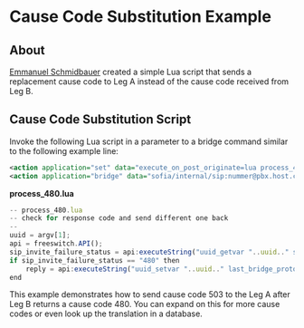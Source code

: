 
# Cause Code Substitution Example 

 

## About

[Emmanuel Schmidbauer](https://freeswitch.org/confluence/display/~eschmidbauer) created a simple Lua script that sends a replacement cause code to Leg A instead of the cause code received from Leg B.

## Cause Code Substitution Script

Invoke the following Lua script in a parameter to a bridge command similar to the following example line:

```xml
<action application="set" data="execute_on_post_originate=lua process_480.lua ${uuid}"/>  
<action application="bridge" data="sofia/internal/sip:nummer@pbx.host.com:5060"/>
```
**process\_480.lua**

```js
-- process_480.lua
-- check for response code and send different one back
--
uuid = argv[1];
api = freeswitch.API();
sip_invite_failure_status = api:executeString("uuid_getvar "..uuid.." sip_invite_failure_status");
if sip_invite_failure_status == "480" then
    reply = api:executeString("uuid_setvar "..uuid.." last_bridge_proto_specific_hangup_cause sip:503");
end
```

This example demonstrates how to send cause code 503 to the Leg A after Leg B returns a cause code 480\. You can expand on this for more cause codes or even look up the translation in a database.


